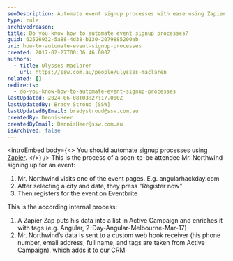 ```yaml
---
seoDescription: Automate event signup processes with ease using Zapier.
type: rule
archivedreason:
title: Do you know how to automate event signup processes?
guid: 62526932-5a88-4d38-b130-2079885200ab
uri: how-to-automate-event-signup-processes
created: 2017-02-27T00:36:46.000Z
authors:
  - title: Ulysses Maclaren
    url: https://ssw.com.au/people/ulysses-maclaren
related: []
redirects:
  - do-you-know-how-to-automate-event-signup-processes
lastUpdated: 2024-06-08T03:27:17.000Z
lastUpdatedBy: Brady Stroud [SSW]
lastUpdatedByEmail: bradystroud@ssw.com.au
createdBy: DennisHeer
createdByEmail: DennisHeer@ssw.com.au
isArchived: false
---
```


<introEmbed
  body={<>
You should automate signup processes using [Zapier](https://zapier.com/).
  </>}
/>
This is the process of a soon-to-be attendee Mr. Northwind signing up for an event:

1. Mr. Northwind visits one of the event pages. E.g. angularhackday.com
2. After selecting a city and date, they press "Register now"
3. Then registers for the event on Eventbrite

This is the according internal process:

1. A Zapier Zap puts his data into a list in Active Campaign and enriches it with tags (e.g. Angular, 2-Day-Angular-Melbourne-Mar-17)
2. Mr. Northwind’s data is sent to a custom web hook receiver (his phone number, email address, full name, and tags are taken from Active Campaign), which adds it to our CRM
